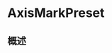 # AxisMarkPreset

<ToBePolishedAfterTranslation />

<OriginalSource
  title="AxisMarkPreset"
  url="https://developer.apple.com/documentation/charts/axismarkpreset"
  summary="描述轴标记的预设样式"
/>

## 概述
